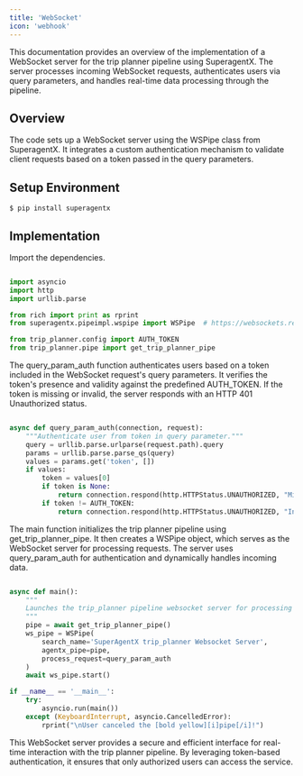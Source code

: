 ```yaml
---
title: 'WebSocket'
icon: 'webhook'
---
```

This documentation provides an overview of the implementation of a WebSocket server for the trip planner pipeline using
SuperagentX. The server processes incoming WebSocket requests, authenticates users via query parameters, and handles
real-time data processing through the pipeline.

## Overview
The code sets up a WebSocket server using the WSPipe class from SuperagentX. It integrates a custom authentication
mechanism to validate client requests based on a token passed in the query parameters.

## Setup Environment
```shell
$ pip install superagentx
```

## Implementation
Import the dependencies.

```python

import asyncio
import http
import urllib.parse

from rich import print as rprint
from superagentx.pipeimpl.wspipe import WSPipe  # https://websockets.readthedocs.io/en/stable/

from trip_planner.config import AUTH_TOKEN
from trip_planner.pipe import get_trip_planner_pipe
```

The query_param_auth function authenticates users based on a token included in the WebSocket request's query parameters.
It verifies the token's presence and validity against the predefined AUTH_TOKEN. If the token is missing or invalid,
the server responds with an HTTP 401 Unauthorized status.

```python

async def query_param_auth(connection, request):
    """Authenticate user from token in query parameter."""
    query = urllib.parse.urlparse(request.path).query
    params = urllib.parse.parse_qs(query)
    values = params.get('token', [])
    if values:
        token = values[0]
        if token is None:
            return connection.respond(http.HTTPStatus.UNAUTHORIZED, "Missing token\n")
        if token != AUTH_TOKEN:
            return connection.respond(http.HTTPStatus.UNAUTHORIZED, "Invalid token\n")
```

The main function initializes the trip planner pipeline using get_trip_planner_pipe. It then creates a WSPipe object,
which serves as the WebSocket server for processing requests. The server uses query_param_auth for authentication and
dynamically handles incoming data.

```python

async def main():
    """
    Launches the trip_planner pipeline websocket server for processing requests and handling data.
    """
    pipe = await get_trip_planner_pipe()
    ws_pipe = WSPipe(
        search_name='SuperAgentX trip_planner Websocket Server',
        agentx_pipe=pipe,
        process_request=query_param_auth
    )
    await ws_pipe.start()

if __name__ == '__main__':
    try:
        asyncio.run(main())
    except (KeyboardInterrupt, asyncio.CancelledError):
        rprint("\nUser canceled the [bold yellow][i]pipe[/i]!")
```
This WebSocket server provides a secure and efficient interface for real-time interaction with the trip planner pipeline.
By leveraging token-based authentication, it ensures that only authorized users can access the service.